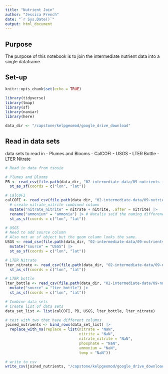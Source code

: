```yaml
---
title: "Nutrient Join"
author: "Jessica French"
date: "`r Sys.Date()`"
output: html_document
---
```

## Purpose

The purpose of this notebook is to join the intermediate nutrient data into a single dataframe. 

## Set-up

```r
knitr::opts_chunk$set(echo = TRUE)
```

```r
library(tidyverse)
library(tmap)
library(sf)
library(naniar)
library(here)
```

```r
data_dir <- "/capstone/kelpgeomod/google_drive_download"
```

## Read in data sets

data sets to read in
- Plumes and Blooms
- CalCOFI
- USGS
- LTER Bottle
- LTER Nitrate

```r
# Read in data from tsosie

# Plumes and Blooms
PB <- read_csv(file.path(data_dir, "02-intermediate-data/09-nutrients-intermediate/unjoined/plumes-blooms.csv")) |> 
  st_as_sf(coords = c("lon", "lat"))

# CalCOFI
calCOFI <- read_csv(file.path(data_dir, "02-intermediate-data/09-nutrients-intermediate/unjoined/calcofi.csv")) |> 
  # create nitrate_nitrite combined column 
  mutate("nitrate_nitrite" = nitrate + nitrite, .after = nitrite) |> 
  rename("ammonium" = "ammonia") |> # Natalie said the naming difference is likely do to how each data source quantified the measurement but it was okay to combine them. 
  st_as_sf(coords = c("lon", "lat"))

# USGS
# Need to add source column 
# Also not an sf object but the geom column looks the same.
USGS <- read_csv(file.path(data_dir, "02-intermediate-data/09-nutrients-intermediate/unjoined/usgs.csv")) |> 
  mutate("source" = "USGS") |> 
  st_as_sf(coords = c("lon", "lat"))

# LTER Nitrate
lter_nitrate <- read_csv(file.path(data_dir, "02-intermediate-data/09-nutrients-intermediate/unjoined/lter-nitrate.csv")) |> 
  st_as_sf(coords = c("lon", "lat"))

# LTER bottle 
lter_bottle <- read_csv(file.path(data_dir, "02-intermediate-data/09-nutrients-intermediate/unjoined/lter-bottle.csv")) |> 
  mutate("source" = "lter_bottle") |> 
  st_as_sf(coords = c("lon", "lat"))
```

```r
# Combine data sets
# Create list of data sets
data_set_list <- list(calCOFI, PB, USGS, lter_bottle, lter_nitrate)

# test with two that have different columns
joined_nutrients <- bind_rows(data_set_list) |> 
  replace_with_na(replace = list(nitrate = "NaN", 
                                 nitrite = "NaN", 
                                 nitrate_nitrite = "NaN", 
                                 phosphate = "NaN", 
                                 ammonium = "NaN", 
                                 temp = "NaN"))

```


```r
# write to csv
write_csv(joined_nutrients, "/capstone/kelpgeomod/google_drive_download/02-intermediate-data/09-nutrients-intermediate/joined/joined-nutrients.csv")
```

